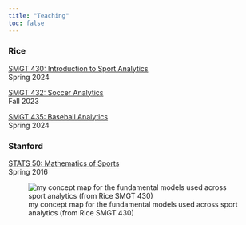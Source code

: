 ```yaml
---
title: "Teaching"
toc: false
---
```


### Rice
[SMGT 430: Introduction to Sport Analytics](https://github.com/saberpowers/teaching/blob/main/rice/smgt430/syllabus/2024-01.pdf){target="_blank"}\
Spring 2024

[SMGT 432: Soccer Analytics](https://github.com/saberpowers/teaching/blob/main/rice/smgt432/syllabus/2023-08.pdf"){target="_blank"}\
Fall 2023

[SMGT 435: Baseball Analytics](https://github.com/saberpowers/teaching/blob/main/rice/smgt435/syllabus/2024-01.pdf){target="_blank"}\
Spring 2024

### Stanford
[STATS 50: Mathematics of Sports](https://web.stanford.edu/class/stats50/){target="_blank"}\
Spring 2016

![my concept map for the fundamental models used across sport analytics (from Rice SMGT 430)](assets/concept_map.png)

